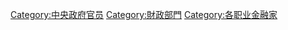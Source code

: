 [[Category:中央政府官员|Category:中央政府官员]]
[[Category:財政部門|Category:財政部門]]
[[Category:各职业金融家|Category:各职业金融家]]